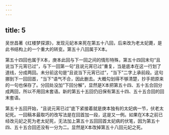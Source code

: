```yaml
---
---
---
```

title: 5
---




吴世昌著《红楼梦探源》，发现元妃本来死在第五十八回，后来改为老太妃薨，是此书结构上的一个重大的转变。第五十八回属于X本。

第五十四回也属于X本，庚本此回与下一回之间的情形特殊，第五十四回末句“且说当下元宵已过”，与下一回第一句“且说元宵已过”重复，当是底本在这一行划了道线，分成两回。未分前这句是“且说当下元宵已过”，“当下”二字上承前段。这句挪到下一回回首，“当下”语气不合，因此删去。大概勾划得不够清楚，抄手把原来的一句也保存了。分回处没加“下回分解”，显然是X本把第五十四、五十五合回分成两回，所以不用回末套语。新的第五十五回仍旧保有第五十四、五十五合回的回末套语。

第五十五回开始，“且说元宵已过”底下紧接着就是庚本独有的太妃病一节，伏老太妃死。一回稿本最取巧的改写法是在回首加一段，这是又一例。如果在X本之前已经改元妃之死为老太妃死，无法加上第五十五回回首太妃病的伏笔，因为第五十四、五十五合回还没有一分为二。显然是X本改掉第五十八回元妃之死。